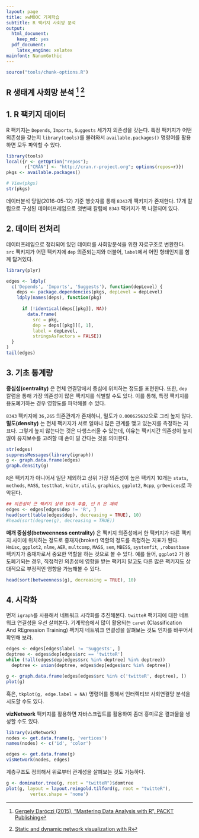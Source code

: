 ```yaml
---
layout: page
title: xwMOOC 기계학습
subtitle: R 팩키지 사회망 분석
output:
  html_document: 
    keep_md: yes
  pdf_document:
    latex_engine: xelatex
mainfont: NanumGothic
---
```

 
``` r
source("tools/chunk-options.R")
```

## R 생태계 사회망 분석 [^sna-r-ecosystem] [^network-viz-R]

[^sna-r-ecosystem]: [Gergely Daróczi (2015), "Mastering Data Analysis with R", PACKT Publishing](https://www.packtpub.com/big-data-and-business-intelligence/mastering-data-analysis-r)
[^network-viz-R]: [Static and dynamic network visualization with R](http://kateto.net/network-visualization)


## 1. R 팩키지 데이터 

R 팩키지는 `Depends`, `Imports`, `Suggests` 세가지 의존성을 갖는다. 특정 팩키지가 어떤 의존성을 갖는지 `library(tools)`를 불러와서 `available.packages()` 명령어를 활용하면 모두 파악할 수 있다.


```r
library(tools)
local({r <- getOption("repos"); 
       r["CRAN"] <- "http://cran.r-project.org"; options(repos=r)})
pkgs <- available.packages()

# View(pkgs)
str(pkgs)
```

데이터분석 당일(2016-05-12) 기준 행숫자를 통해 `8343`개 팩키지가 존재한다.
17개 칼럼으로 구성된 데이터프레임으로 첫번째 칼럼에 `8343` 팩키지가 쭉 나열되어 있다.

## 2. 데이터 전처리

데이터프레임으로 정리되어 있던 데이터를 사회망분석을 위한 자료구조로 변환한다.
`src` 팩키지가 어떤 팩키지에 `dep` 의존되는지와 더불어, `label`에서 어떤 형태인지를 함께 담겨있다.

```r
library(plyr)

edges <- ldply(
  c('Depends', 'Imports', 'Suggests'), function(depLevel) {
    deps <- package.dependencies(pkgs, depLevel = depLevel)
    ldply(names(deps), function(pkg)
      
      if (!identical(deps[[pkg]], NA))
        data.frame(
          src = pkg,
          dep = deps[[pkg]][, 1],
          label = depLevel,
          stringsAsFactors = FALSE))
  }
)
tail(edges)
```

## 3. 기초 통계량 

**중심성(centrality)** 은 전체 연결망에서 중심에 위치하는 정도를 표현한다.
또한, `dep` 칼럼을 통해 가장 의존성이 많은 팩키지를 식별할 수도 있다. 
이를 통해, 특정 팩키지를 용도폐기하는 경우 영향도를 파악해볼 수 있다.

`8343` 팩키지에 `36,265` 의존관계가 존재하니, 밀도가 `0.000625632`으로 그리 높지 않다.
**밀도(density)** 는 전체 팩키지가 서로 얼마나 많은 관계를 맺고 있는지를 측정하는 지표다.
그렇게 높지 않는다는 것은 다행스러울 수 있는데, 이유는 팩키지간 의존성이 높지 않아
유지보수를 고려할 때 손이 덜 간다는 것을 의미한다.

```r
str(edges)
suppressMessages(library(igraph))
g <- graph.data.frame(edges)
graph.density(g)
```

`R`은 팩키지가 아니어서 일단 제외하고 상위 가장 의존성이 높은 팩키지 10개는 
`stats`, `methods`, `MASS`, `testthat`, `knitr`, `utils`,
`graphics`, `ggplot2`, `Rcpp`, `grDevices`로 파악된다.

```r
## 의존성이 큰 팩키지 상위 10개 추출, 단 R 은 제외
edges <- edges[edges$dep != 'R', ]
head(sort(table(edges$dep), decreasing = TRUE), 10)
#head(sort(degree(g), decreasing = TRUE))
```

**매개 중심성(betweenness centrality)** 은 팩키지 의존성에서 한 팩키지가
다른 팩키지 사이에 위치하는 정도로 중재자(broker) 역할의 정도를 측정하는 지표가 된다.
`Hmisc`, `ggplot2`, `nlme`, `AER`, `multcomp`, `MASS`, `sem`, `MBESS`, `systemfit`, `,robustbase` 팩키지가 중재자로서 중요한 역할을 하는 것으로 볼 수 있다. 예를 들어, `ggplot2` 가 용도폐기되는 경우,
직접적인 의존성에 영향을 받는 팩키지 말고도 다른 많은 팩키지도 상대적으로 부정적인 영향을 가늠해볼 수 있다.

```r
head(sort(betweenness(g), decreasing = TRUE), 10)
```

## 4. 시각화 

먼저 `igraph`를 사용해서 네트워크 시각화를 추진해본다. `twitteR` 팩키지에 대한 네트워크 연결성을 우선 살펴본다.
기계학습에서 많이 활용되는 `caret` (Classification And REgression Training) 팩키지 네트워크 연결성을 살펴보는 것도 인자를 바꾸어서 확인해 보라.

```r
edges <- edges[edges$label != 'Suggests', ]
deptree <- edges$dep[edges$src == 'twitteR']
while (!all(edges$dep[edges$src %in% deptree] %in% deptree))
  deptree <- union(deptree, edges$dep[edges$src %in% deptree])

g <- graph.data.frame(edges[edges$src %in% c('twitteR', deptree), ])
plot(g)
```

혹은, `tkplot(g, edge.label = NA)` 명령어를 통해서 인터렉티브 사회연결망 분석을 시도할 수도 있다.

**vizNetwork** 팩키지를 활용하면 자바스크립트를 활용하여 좀더 흥미로운 결과물을 생성할 수도 있다.

```r
library(visNetwork)
nodes <- get.data.frame(g, 'vertices')
names(nodes) <- c('id', 'color')

edges <- get.data.frame(g)
visNetwork(nodes, edges)
```

계층구조도 정의해서 위로부터 관계성을 살펴보는 것도 가능하다.

```r
g <- dominator.tree(g, root = "twitteR")$domtree
plot(g, layout = layout.reingold.tilford(g, root = "twitteR"),
         vertex.shape = 'none')
```         